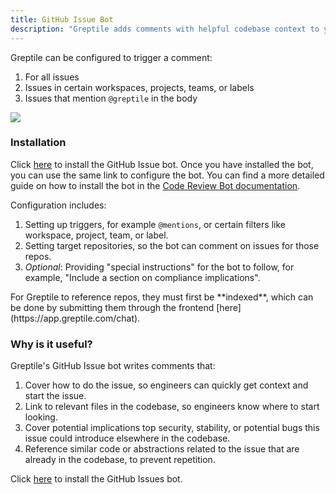 ```yaml
---
title: GitHub Issue Bot
description: "Greptile adds comments with helpful codebase context to your GitHub Issues"
---
```


Greptile can be configured to trigger a comment:

1. For all issues
2. Issues in certain workspaces, projects, teams, or labels
3. Issues that mention `@greptile` in the body

<Frame>
  <img src="/images/githubissuebot.png" />
</Frame>

### Installation

Click [here](https://app.greptile.com/) to install the GitHub Issue bot. Once you have installed the bot, you can use the same link to configure the bot. You can find a more detailed guide on how to install the bot in the [Code Review Bot documentation](/apps/code-review).

Configuration includes:

1. Setting up triggers, for example `@mentions`, or certain filters like workspace, project, team, or label.
2. Setting target repositories, so the bot can comment on issues for those repos.
3. _Optional_: Providing "special instructions" for the bot to follow, for example, "Include a section on compliance implications".

<Note>
  For Greptile to reference repos, they must first be **indexed**, which can be
  done by submitting them through the frontend
  [here](https://app.greptile.com/chat).
</Note>

### Why is it useful?

Greptile's GitHub Issue bot writes comments that:

1. Cover how to do the issue, so engineers can quickly get context and start the issue.
2. Link to relevant files in the codebase, so engineers know where to start looking.
3. Cover potential implications top security, stability, or potential bugs this issue could introduce elsewhere in the codebase.
4. Reference similar code or abstractions related to the issue that are already in the codebase, to prevent repetition.

Click [here](https://app.greptile.com) to install the GitHub Issues bot.
